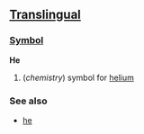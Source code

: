 ==[[Translingual]]==
===[[:Category:Symbols|Symbol]]===
'''He'''
#(''chemistry'') symbol for [[helium]]
===See also===
*[[he]]
